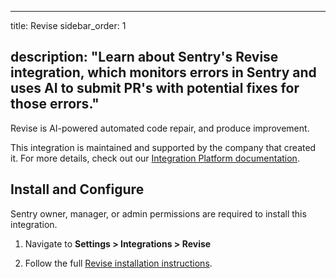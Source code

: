  ---
title: Revise
sidebar_order: 1

description: "Learn about Sentry's Revise integration, which monitors errors in Sentry and uses AI to submit PR's with potential fixes for those errors."
---

Revise is AI-powered automated code repair, and produce improvement.

This integration is maintained and supported by the company that created it. For more details, check out our [Integration Platform documentation](/organization/integrations/integration-platform/).

## Install and Configure

<Note>

Sentry owner, manager, or admin permissions are required to install this integration.

</Note>

1. Navigate to **Settings > Integrations > Revise**

2. Follow the full [Revise installation instructions](https://help.revise.dev/en/articles/10160760-sentry-installation).
